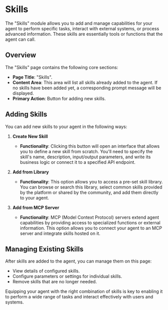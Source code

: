 # Skills

The "Skills" module allows you to add and manage capabilities for your agent to perform specific tasks, interact with external systems, or process advanced information. These skills are essentially tools or functions that the agent can call.

## Overview

The "Skills" page contains the following core sections:

- **Page Title**: "Skills".
- **Content Area**: This area will list all skills already added to the agent. If no skills have been added yet, a corresponding prompt message will be displayed.
- **Primary Action**: Button for adding new skills.

## Adding Skills

You can add new skills to your agent in the following ways:

1.  **Create New Skill**
    -   **Functionality**: Clicking this button will open an interface that allows you to define a new skill from scratch. You'll need to specify the skill's name, description, input/output parameters, and write its business logic or connect it to a specified API endpoint.

2.  **Add from Library**
    -   **Functionality**: This option allows you to access a pre-set skill library. You can browse or search this library, select common skills provided by the platform or shared by the community, and add them directly to your agent.

3.  **Add from MCP Server**
    -   **Functionality**: MCP (Model Context Protocol) servers extend agent capabilities by providing access to specialized functions or external information. This option allows you to connect your agent to an MCP server and integrate skills hosted on it.

## Managing Existing Skills

After skills are added to the agent, you can manage them on this page:

-   View details of configured skills.
-   Configure parameters or settings for individual skills.
-   Remove skills that are no longer needed.

Equipping your agent with the right combination of skills is key to enabling it to perform a wide range of tasks and interact effectively with users and systems.

